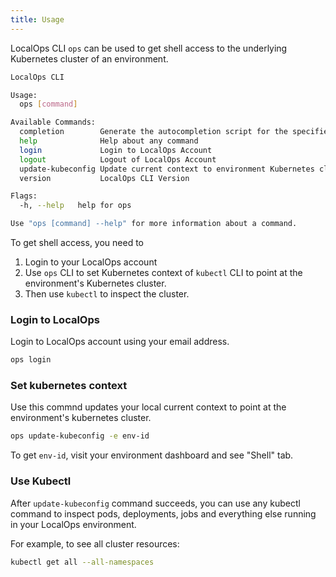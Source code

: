 ```yaml
---
title: Usage
---
```


LocalOps CLI `ops` can be used to get shell access to the underlying Kubernetes cluster of an environment.

```sh
LocalOps CLI

Usage:
  ops [command]

Available Commands:
  completion        Generate the autocompletion script for the specified shell
  help              Help about any command
  login             Login to LocalOps Account
  logout            Logout of LocalOps Account
  update-kubeconfig Update current context to environment Kubernetes cluster
  version           LocalOps CLI Version

Flags:
  -h, --help   help for ops

Use "ops [command] --help" for more information about a command.
```

To get shell access, you need to

1. Login to your LocalOps account
2. Use `ops` CLI to set Kubernetes context of `kubectl` CLI to point at the environment's Kubernetes cluster.
3. Then use `kubectl` to inspect the cluster.

### Login to LocalOps

Login to LocalOps account using your email address.

```sh
ops login
```

### Set kubernetes context

Use this commnd updates your local current context to point at the environment's kubernetes cluster.

```sh
ops update-kubeconfig -e env-id
```

To get `env-id`, visit your environment dashboard and see "Shell" tab.

### Use Kubectl

After `update-kubeconfig` command succeeds, you can use any kubectl command to inspect pods, deployments, jobs and
everything else running in your LocalOps environment.

For example, to see all cluster resources:

```sh
kubectl get all --all-namespaces
```
